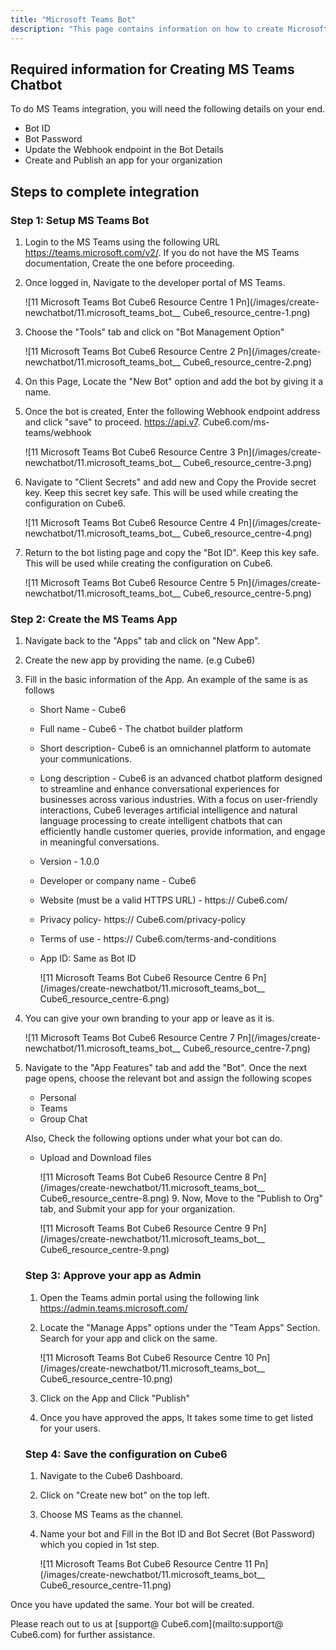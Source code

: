 ```yaml
---
title: "Microsoft Teams Bot"
description: "This page contains information on how to create Microsoft teams, bot on Microsoft developer panel."
---
```


## **Required information for Creating MS Teams Chatbot**

To do MS Teams integration, you will need the following details on your end.

- Bot ID
- Bot Password
- Update the Webhook endpoint in the Bot Details
- Create and Publish an app for your organization

## **Steps to complete integration**

### **Step 1: Setup MS Teams Bot**

1. Login to the MS Teams using the following URL https://teams.microsoft.com/v2/. If you do not have the MS Teams documentation, Create the one before proceeding.
2. Once logged in, Navigate to the developer portal of MS Teams.

   ![11 Microsoft Teams Bot  Cube6 Resource Centre 1 Pn](/images/create-newchatbot/11.microsoft_teams_bot__ Cube6_resource_centre-1.png)
3. Choose the "Tools" tab and click on "Bot Management Option"

   ![11 Microsoft Teams Bot  Cube6 Resource Centre 2 Pn](/images/create-newchatbot/11.microsoft_teams_bot__ Cube6_resource_centre-2.png)
4. On this Page, Locate the "New Bot" option and add the bot by giving it a name.
5. Once the bot is created, Enter the following Webhook endpoint address and click "save" to proceed. https://api.v7. Cube6.com/ms-teams/webhook

   ![11 Microsoft Teams Bot  Cube6 Resource Centre 3 Pn](/images/create-newchatbot/11.microsoft_teams_bot__ Cube6_resource_centre-3.png)
6. Navigate to "Client Secrets" and add new and Copy the Provide secret key. Keep this secret key safe. This will be used while creating the configuration on  Cube6.

   ![11 Microsoft Teams Bot  Cube6 Resource Centre 4 Pn](/images/create-newchatbot/11.microsoft_teams_bot__ Cube6_resource_centre-4.png)
7. Return to the bot listing page and copy the "Bot ID". Keep this key safe. This will be used while creating the configuration on  Cube6.

   ![11 Microsoft Teams Bot  Cube6 Resource Centre 5 Pn](/images/create-newchatbot/11.microsoft_teams_bot__ Cube6_resource_centre-5.png)

### **Step 2: Create the MS Teams App**

1. Navigate back to the "Apps" tab and click on "New App".
2. Create the new app by providing the name. (e.g  Cube6)
3. Fill in the basic information of the App.   An example of the same is as follows
   - Short Name -  Cube6
   - Full name -  Cube6 - The chatbot builder platform
   - Short description-  Cube6 is an omnichannel platform to automate your communications.
   - Long description -  Cube6 is an advanced chatbot platform designed to streamline and enhance conversational experiences for businesses across various industries. With a focus on user-friendly interactions,  Cube6 leverages artificial intelligence and natural language processing to create intelligent chatbots that can efficiently handle customer queries, provide information, and engage in meaningful conversations.
   - Version - 1.0.0
   - Developer or company name -  Cube6
   - Website (must be a valid HTTPS URL) - https:// Cube6.com/
   - Privacy policy- https:// Cube6.com/privacy-policy
   - Terms of use - https:// Cube6.com/terms-and-conditions
   - App ID: Same as Bot ID

     ![11 Microsoft Teams Bot  Cube6 Resource Centre 6 Pn](/images/create-newchatbot/11.microsoft_teams_bot__ Cube6_resource_centre-6.png)
4. You can give your own branding to your app or leave as it is.

   ![11 Microsoft Teams Bot  Cube6 Resource Centre 7 Pn](/images/create-newchatbot/11.microsoft_teams_bot__ Cube6_resource_centre-7.png)
5. Navigate to the "App Features" tab and add the "Bot". Once the next page opens, choose the relevant bot and assign the following scopes
   - Personal
   - Teams
   - Group Chat

   Also, Check the following options under what your bot can do.
   - Upload and Download files

     ![11 Microsoft Teams Bot  Cube6 Resource Centre 8 Pn](/images/create-newchatbot/11.microsoft_teams_bot__ Cube6_resource_centre-8.png)
     9. Now, Move to the "Publish to Org" tab, and Submit your app for your organization.

        ![11 Microsoft Teams Bot  Cube6 Resource Centre 9 Pn](/images/create-newchatbot/11.microsoft_teams_bot__ Cube6_resource_centre-9.png)

   ### **Step 3: Approve your app as Admin**
   1. Open the Teams admin portal using the following link https://admin.teams.microsoft.com/
   2. Locate the "Manage Apps" options under the "Team Apps" Section. Search for your app and click on the same.

      ![11 Microsoft Teams Bot  Cube6 Resource Centre 10 Pn](/images/create-newchatbot/11.microsoft_teams_bot__ Cube6_resource_centre-10.png)
   3. Click on the App and Click "Publish"
   4. Once you have approved the apps, It takes some time to get listed for your users.

   ### **Step 4: Save the configuration on  Cube6**
   1. Navigate to the Cube6 Dashboard.
   2. Click on "Create new bot" on the top left.
   3. Choose MS Teams as the channel.
   4. Name your bot and Fill in the Bot ID and Bot Secret (Bot Password) which you copied in 1st step.

      ![11 Microsoft Teams Bot  Cube6 Resource Centre 11 Pn](/images/create-newchatbot/11.microsoft_teams_bot__ Cube6_resource_centre-11.png)

Once you have updated the same. Your bot will be created.

Please reach out to us at [support@ Cube6.com](mailto:support@ Cube6.com) for further assistance.